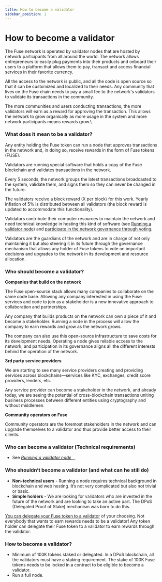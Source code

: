 ```yaml
---
title: How to become a validator
sidebar_position: 1
---
```


# How to become a validator

The Fuse network is operated by validator nodes that are hosted by network participants from all around the world. The network allows entrepreneurs to easily plug payments into their products and onboard their users to a platform that allows them to pay, transact and access financial services in their favorite currency. 

All the access to the network is public, and all the code is open source so that it can be customized and localized to their needs. Any community that lives on the Fuse chain needs to pay a small fee to the network's validators to validate its transactions in the community.

The more communities and users conducting transactions, the more validators will earn as a reward for approving the transaction. This allows the network to grow organically as more usage in the system and more network participants means rewards grow.\\

### What does it mean to be a validator?

Any entity holding the Fuse token can run a node that approves transactions in the network and, in doing so, receive rewards in the form of Fuse tokens (FUSE).

Validators are running special software that holds a copy of the Fuse blockchain and validates transactions in the network.

Every 5 seconds, the network groups the latest transactions broadcasted to the system, validate them, and signs them so they can never be changed in the future.

The validators receive a block reward (X per block) for this work. Yearly inflation of 5% is distributed between all validators (the block reward is updated to accommodate this functionality).

Validators contribute their computer resources to maintain the network and need technical knowledge in hosting this kind of software (see [Running a validator node](getting-started-as-a-validator-on-fuse-mainnet.mdx)) and [participate in the network governance through voting](../../basics/intro-to-fuse/fuse-governance-and-development/).

Validators are the guardians of the network and are in charge of not only maintaining it but also steering it in its future through the governance mechanism that allows any holder of Fuse tokens to vote on important decisions and upgrades to the network in its development and resource allocation.

### Who should become a validator?

**Companies that build on the network** 

The Fuse open-source stack allows many companies to collaborate on the same code base. Allowing any company interested in using the Fuse services and code to join as a stakeholder is a new innovative approach to collaboration and partnerships.

Any company that builds products on the network can own a piece of it and become a stakeholder. Running a node in the process will allow the company to earn rewards and grow as the network grows.

The company can also use this open-source infrastructure to save costs for its development needs. Operating a node gives reliable access to the network, and participation in its governance aligns all the different interests behind the operation of the network.

**3rd party service providers**

We are starting to see many service providers creating and providing services across blockchains—services like KYC, exchanges, credit score providers, lenders, etc.

Any service provider can become a stakeholder in the network, and already today, we are seeing the potential of cross-blockchain transactions uniting business processes between different entities using cryptography and without middlemen.

**Community operators on Fuse**

Community operators are the foremost stakeholders in the network and can upgrade themselves to a validator and thus provide better access to their clients. 

### Who can become a validator (Technical requirements)

* See *[Running a validator node](getting-started-as-a-validator-on-fuse-mainnet.mdx)*\_\_

### Who shouldn’t become a validator (and what can he still do)

* **Non-technical users** - Running a node requires technical background in blockchain and web hosting. It’s not very complicated but also not trivial or basic.
* **Simple holders** - We are looking for validators who are invested in the future of the network and are looking to take an active part. The DPoS (Delegated Proof of Stake) mechanism was born to do this.

[You can delegate your Fuse token to a validator](../participating-in-network-consensus/stake-delegate-and-withdraw.mdx) of your choosing. Not everybody that wants to earn rewards needs to be a validator! Any token holder can delegate their Fuse token to a validator to earn rewards through the validator.

### How to become a validator?

* Minimum of 100K tokens staked or delegated. In a DPoS blockchain, all the validators must have a staking requirement. The stake of 100K Fuse tokens needs to be locked in a contract to be eligible to become a validator.
* Run a full node.
